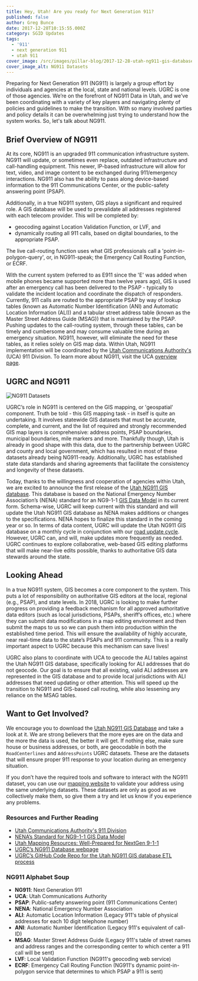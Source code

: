 ```yaml
---
title: Hey, Utah! Are you ready for Next Generation 911?
published: false
author: Greg Bunce
date: 2017-12-28T10:15:55.000Z
category: SGID Updates
tags:
  - '911'
  - next generation 911
  - utah 911
cover_image: /src/images/pillar-blog/2017-12-28-utah-ng911-gis-database/utah-ng911-database.png
cover_image_alt: NG911 Datasets
---
```



Preparing for Next Generation 911 (NG911) is largely a group effort by individuals and agencies at the local, state and national levels. UGRC is one of those agencies. We’re on the forefront of NG911 Data in Utah, and we’ve been coordinating with a variety of key players and navigating plenty of policies and guidelines to make the transition. With so many involved parties and policy details it can be overwhelming just trying to understand how the system works. So, let's talk about NG911.

## Brief Overview of NG911

At its core, NG911 is an upgraded 911 communication infrastructure system. NG911 will update, or sometimes even replace, outdated infrastructure and call-handling equipment. This newer, IP-based infrastructure will allow for text, video, and image content to be exchanged during 911/emergency interactions. NG911 also has the ability to pass along device-based information to the 911 Communications Center, or the public-safety answering point (PSAP).

Additionally, in a true NG911 system, GIS plays a significant and required role. A GIS database will be used to prevalidate all addresses registered with each telecom provider. This will be completed by:

- geocoding against Location Validation Function, or LVF, and
- dynamically routing all 911 calls, based on digital boundaries, to the appropriate PSAP.

The live call-routing function uses what GIS professionals call a 'point-in-polygon-query', or, in NG911-speak; the Emergency Call Routing Function, or ECRF.

With the current system (referred to as E911 since the 'E' was added when mobile phones became supported more than twelve years ago), GIS is used after an emergency call has been delivered to the PSAP - typically to validate the incident location and coordinate the dispatch of responders. Currently, 911 calls are routed to the appropriate PSAP by way of lookup tables (known as Automatic Number Identification (ANI) and Automatic Location Information (ALI)) and a tabular street address table (known as the Master Street Address Guide (MSAG)) that is maintained by the PSAP. Pushing updates to the call-routing system, through these tables, can be timely and cumbersome and may consume valuable time during an emergency situation. NG911, however, will eliminate the need for these tables, as it relies solely on GIS map data. Within Utah, NG911 implementation will be coordinated by the [Utah Communications Authority's](https://uca911.org/911-division) (UCA) 911 Division. To learn more about NG911, visit the UCA [overview page](https://uca911.org/911-division/ng-911-gis).

## UGRC and NG911

![NG911 Datasets](../../images/pillar-blog/2017-12-28-utah-ng911-gis-database/utah-ng911-database.png)

UGRC’s role in NG911 is centered on the GIS mapping, or 'geospatial' component. Truth be told - this GIS mapping task - in itself is quite an undertaking. It involves statewide GIS datasets that must be accurate, complete, and current, and the list of required and strongly recommended GIS map layers is comprehensive: address points, PSAP boundaries, municipal boundaries, mile markers and more. Thankfully though, Utah is already in good shape with this data, due to the partnership between UGRC and county and local government, which has resulted in most of these datasets already being NG911-ready. Additionally, UGRC has established state data standards and sharing agreements that facilitate the consistency and longevity of these datasets.

Today, thanks to the willingness and cooperation of agencies within Utah, we are excited to announce the first release of the [Utah NG911 GIS database](/products/sgid/911). This database is based on the National Emergency Number Association’s (NENA) standard for an NG9-1-1 [GIS Data Model](https://dev.nena.org/higherlogic/ws/public/download/9828/20161206_NG9-1-1%20GIS%20Data%20Model_PubRvw.pdf) in its current form. Schema-wise, UGRC will keep current with this standard and will update the Utah NG911 GIS database as NENA makes additions or changes to the specifications. NENA hopes to finalize this standard in the coming year or so. In terms of data content, UGRC will update the Utah NG911 GIS database on a monthly cycle in conjunction with our [road update cycle](/products/sgid/transportation/road-centerlines). However, UGRC can, and will, make updates more frequently as needed. UGRC continues to explore collaborative, web-based GIS editing platforms that will make near-live edits possible, thanks to authoritative GIS data stewards around the state.

## Looking Ahead

In a true NG911 system, GIS becomes a core component to the system. This puts a lot of responsibility on authoritative GIS editors at the local, regional (e.g., PSAP), and state levels. In 2018, UGRC is looking to make further progress on providing a feedback mechanism for all approved authoritative data editors (such as local jurisdictions, PSAPs, sheriff’s offices, etc.) where they can submit data modifications in a map editing environment and then submit the maps to us so we can push them into production within the established time period. This will ensure the availability of highly accurate, near real-time data to the state’s PSAPs and 911 community. This is a really important aspect to UGRC because this mechanism can save lives!

UGRC also plans to coordinate with UCA to geocode the ALI tables against the Utah NG911 GIS database, specifically looking for ALI addresses that do not geocode. Our goal is to ensure that all existing, valid ALI addresses are represented in the GIS database and to provide local jurisdictions with ALI addresses that need updating or other attention. This will speed up the transition to NG911 and GIS-based call routing, while also lessening any reliance on the MSAG tables.

## Want to Get Involved?

We encourage you to download the [Utah NG911 GIS Database](/products/sgid/911) and take a look at it. We are strong believers that the more eyes are on the data and the more the data is used, the better it will get. If nothing else, make sure house or business addresses, or both, are geocodable in both the `RoadCenterlines` and `AddressPoints` UGRC datasets. These are the datasets that will ensure proper 911 response to your location during an emergency situation.

If you don’t have the required tools and software to interact with the NG911 dataset, you can use our [mapping website](https://atlas.utah.gov/) to validate your address using the same underlying datasets. These datasets are only as good as we collectively make them, so give them a try and let us know if you experience any problems.

<Contacts subject={frontmatter.title} contactKey="roads" />

### Resources and Further Reading

- [Utah Communications Authority's 911 Division](https://uca911.org/911-division)
- [NENA’s Standard for NG9-1-1 GIS Data Model](https://dev.nena.org/higherlogic/ws/public/download/9828/20161206_NG9-1-1%20GIS%20Data%20Model_PubRvw.pdf)
- [Utah Mapping Resources: Well-Prepared for NextGen 9-1-1](/blog/2013-11-26-utah-mapping-resources-well-prepared-for-nextgen-911)
- [UGRC’s NG911 Database webpage](/products/sgid/911)
- [UGRC’s GitHub Code Repo for the Utah NG911 GIS database ETL process](https://github.com/gregbunce/NextGen911UtahGISDataLoader)

### NG911 Alphabet Soup

- **NG911**: Next Generation 911
- **UCA**: Utah Communications Authority
- **PSAP**: Public-safety answering point (911 Communications Center)
- **NENA**: National Emergency Number Association
- **ALI**: Automatic Location Information (Legacy 911's table of physical addresses for each 10 digit telephone number)
- **ANI**: Automatic Number Identification (Legacy 911's equivalent of call-ID)
- **MSAG**: Master Street Address Guide (Legacy 911's table of street names and address ranges and the corresponding center to which center a 911 call will be sent)
- **LVF**: Local Validation Function (NG911's geocoding web service)
- **ECRF**: Emergency Call Routing Function (NG911's dynamic point-in-polygon service that determines to which PSAP a 911 is sent)
